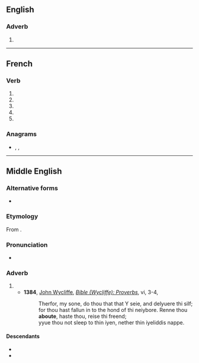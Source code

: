 {{also|abouté}}

==English==

===Adverb===
{{en-adv|-}}

# {{obsolete spelling of|en|about}}

----

==French==

===Verb===
{{head|fr|verb form}}

# {{inflection of|fr|abouter||1|s|pres|indc}}
# {{inflection of|fr|abouter||3|s|pres|indc}}
# {{inflection of|fr|abouter||1|s|pres|subj}}
# {{inflection of|fr|abouter||3|s|pres|subj}}
# {{inflection of|fr|abouter||2|s|impr}}

===Anagrams===
* {{l|fr|ébouât}}, {{l|fr|ébouta}}, {{l|fr|taboue}}

----

==Middle English==

===Alternative forms===
* {{alter|enm|abouten}}

===Etymology===
From {{inh|enm|ang|onbūtan}}.

===Pronunciation===
* {{IPA|enm|/aˈbuːt(ə)/}}   

===Adverb===
{{head|enm|adverb}}

# {{l|en|around}}
#* '''1384''', [[w:John Wycliffe|John Wycliffe]], ''[[s:Bible (Wycliffe)/Proverbs|Bible (Wycliffe): Proverbs]]'', vi, 3-4,
#*: Therfor, my sone, do thou that that Y seie, and delyuere thi silf; for thou hast fallun in to the hond of thi neiybore. Renne thou '''aboute''', haste thou, reise thi freend;
#*: yyue thou not sleep to thin iyen, nether thin iyeliddis nappe.

====Descendants====
* {{desc|en|about}}
* {{desc|sco|aboot}}